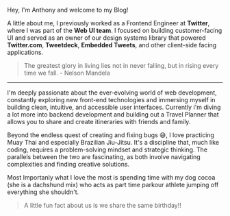 Hey, I'm Anthony and welcome to my Blog!

A little about me, I previously worked as a Frontend Engineer at **Twitter**, where I was part of the **Web UI team**. I focused on building customer-facing UI and served as an owner of our design systems library that powered **Twitter.com**, **Tweetdeck**, **Embedded Tweets**, and other client-side facing applications.

> The greatest glory in living lies not in never falling, but in rising every time we fall. - Nelson Mandela

---

I'm deeply passionate about the ever-evolving world of web development, constantly exploring new front-end technologies and immersing myself in building clean, intuitive, and accessible user interfaces. Currently i'm diving a lot more into backend development and building out a Travel Planner that allows you to share and create itineraries with friends and family.

Beyond the endless quest of creating and fixing bugs 😅, I love practicing Muay Thai and especially Brazilian Jiu-Jitsu. It's a discipline that, much like coding, requires a problem-solving mindset and strategic thinking. The parallels between the two are fascinating, as both involve navigating complexities and finding creative solutions.

Most Importanly what I love the most is spending time with my dog cocoa (she is a dachshund mix) who acts as part time parkour athlete jumping off everything she shouldn't.

> A little fun fact about us is we share the same birthday!!

<CustomImage
  src="https://raw.githubusercontent.com/antman999/portfolio-data/main/images/cocoa.JPG"
  alt="A picture of cocoa (brown weiner dog) and I"
  priority={true}
/>
